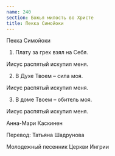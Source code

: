```yaml
---
name: 240
section: Божья милость во Христе
title: Пекка Симойоки
---
```

Пекка Симойоки


1. Плату за грех взял на Себя.

Иисус распятый искупил меня.


2. В Духе Твоем – сила моя.

Иисус распятый искупил меня.


3. В доме Твоем – обитель моя.

Иисус распятый искупил меня.


Анна-Мари Каскинен

Перевод: Татьяна Шадрунова

Молодежный песенник Церкви Ингрии